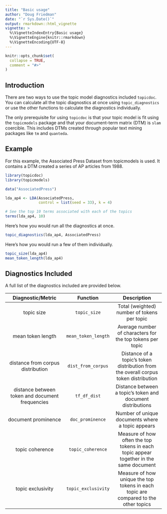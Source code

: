 ---
title: "Basic usage"
author: "Doug Friedman"
date: "`r Sys.Date()`"
output: rmarkdown::html_vignette
vignette: >
  %\VignetteIndexEntry{Basic usage}
  %\VignetteEngine{knitr::rmarkdown}
  %\VignetteEncoding{UTF-8}
---

```{r, include = FALSE}
knitr::opts_chunk$set(
  collapse = TRUE,
  comment = "#>"
)
```

## Introduction
There are two ways to use the topic model diagnostics included `topicdoc`. You can calculate all the topic diagnostics at once using `topic_diagnostics` or use the other functions to calculate the diagnostics individually.

The only prerequisite for using `topicdoc` is that your topic model is fit using the `topicmodels` package and that your document-term matrix (DTM) is `slam` coercible. This includes DTMs created through popular text mining packages like `tm` and `quanteda`.

## Example
For this example, the Associated Press Dataset from topicmodels is used. It contains a DTM created a series of AP articles from 1988.

```{r example_setup}
library(topicdoc)
library(topicmodels)

data("AssociatedPress")

lda_ap4 <- LDA(AssociatedPress,
               control = list(seed = 33), k = 4)

# See the top 10 terms associated with each of the topics
terms(lda_ap4, 10)
```

Here's how you would run all the diagnostics at once.

```{r all_at_once}
topic_diagnostics(lda_ap4, AssociatedPress)
```

Here's how you would run a few of them individually.

```{r one_at_a_time}
topic_size(lda_ap4)
mean_token_length(lda_ap4)
```

## Diagnostics Included
A full list of the diagnostics included are provided below.

| Diagnostic/Metric                               |      Function       |  Description                                |
|:-----------------------------------------------:|:-------------------:|:-------------------------------------------:|
| topic size                                      | `topic_size`        | Total (weighted) number of tokens per topic |
| mean token length                               | `mean_token_length` | Average number of characters for the top tokens per topic |
| distance from corpus distribution               | `dist_from_corpus`  | Distance of a topic's token distribution from the overall corpus token distribution |
| distance between token and document frequencies | `tf_df_dist`        | Distance between a topic's token and document distributions |
| document prominence                             | `doc_prominence`    | Number of unique documents where a topic appears
| topic coherence                                 | `topic_coherence`   | Measure of how often the top tokens in each topic appear together in the same document |
| topic exclusivity                               | `topic_exclusivity` | Measure of how unique the top tokens in each topic are compared to the other topics |
